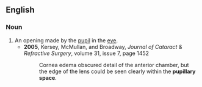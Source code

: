 ==English==

===Noun===
{{en-noun}}

# An opening made by the [[pupil]] in the [[eye]].
#*'''2005''', Kersey, McMullan, and Broadway, ''Journal of Cataract & Refractive Surgery'', volume 31, issue 7, page 1452
#*:Cornea edema obscured detail of the anterior chamber, but the edge of the lens could be seen clearly within the '''pupillary space'''.
